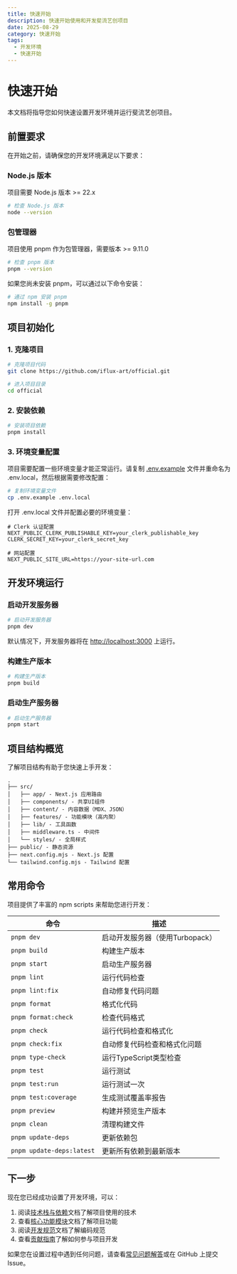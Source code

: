 ---
title: 快速开始
description: 快速开始使用和开发斐流艺创项目
date: 2025-08-29
category: 快速开始
tags:
  - 开发环境
  - 快速开始
---

# 快速开始

本文档将指导您如何快速设置开发环境并运行斐流艺创项目。

## 前置要求

在开始之前，请确保您的开发环境满足以下要求：

### Node.js 版本

项目需要 Node.js 版本 >= 22.x

```bash
# 检查 Node.js 版本
node --version
```

### 包管理器

项目使用 pnpm 作为包管理器，需要版本 >= 9.11.0

```bash
# 检查 pnpm 版本
pnpm --version
```

如果您尚未安装 pnpm，可以通过以下命令安装：

```bash
# 通过 npm 安装 pnpm
npm install -g pnpm
```

## 项目初始化

### 1. 克隆项目

```bash
# 克隆项目代码
git clone https://github.com/iflux-art/official.git

# 进入项目目录
cd official
```

### 2. 安装依赖

```bash
# 安装项目依赖
pnpm install
```

### 3. 环境变量配置

项目需要配置一些环境变量才能正常运行。请复制 [.env.example](file://c:\project\official\.env.example) 文件并重命名为 .env.local，然后根据需要修改配置：

```bash
# 复制环境变量文件
cp .env.example .env.local
```

打开 .env.local 文件并配置必要的环境变量：

```env
# Clerk 认证配置
NEXT_PUBLIC_CLERK_PUBLISHABLE_KEY=your_clerk_publishable_key
CLERK_SECRET_KEY=your_clerk_secret_key

# 网站配置
NEXT_PUBLIC_SITE_URL=https://your-site-url.com
```

## 开发环境运行

### 启动开发服务器

```bash
# 启动开发服务器
pnpm dev
```

默认情况下，开发服务器将在 [http://localhost:3000](http://localhost:3000) 上运行。

### 构建生产版本

```bash
# 构建生产版本
pnpm build
```

### 启动生产服务器

```bash
# 启动生产服务器
pnpm start
```

## 项目结构概览

了解项目结构有助于您快速上手开发：

```
.
├── src/
│   ├── app/ - Next.js 应用路由
│   ├── components/ - 共享UI组件
│   ├── content/ - 内容数据（MDX、JSON）
│   ├── features/ - 功能模块（高内聚）
│   ├── lib/ - 工具函数
│   ├── middleware.ts - 中间件
│   └── styles/ - 全局样式
├── public/ - 静态资源
├── next.config.mjs - Next.js 配置
└── tailwind.config.mjs - Tailwind 配置
```

## 常用命令

项目提供了丰富的 npm scripts 来帮助您进行开发：

| 命令 | 描述 |
|------|------|
| `pnpm dev` | 启动开发服务器（使用Turbopack） |
| `pnpm build` | 构建生产版本 |
| `pnpm start` | 启动生产服务器 |
| `pnpm lint` | 运行代码检查 |
| `pnpm lint:fix` | 自动修复代码问题 |
| `pnpm format` | 格式化代码 |
| `pnpm format:check` | 检查代码格式 |
| `pnpm check` | 运行代码检查和格式化 |
| `pnpm check:fix` | 自动修复代码检查和格式化问题 |
| `pnpm type-check` | 运行TypeScript类型检查 |
| `pnpm test` | 运行测试 |
| `pnpm test:run` | 运行测试一次 |
| `pnpm test:coverage` | 生成测试覆盖率报告 |
| `pnpm preview` | 构建并预览生产版本 |
| `pnpm clean` | 清理构建文件 |
| `pnpm update-deps` | 更新依赖包 |
| `pnpm update-deps:latest` | 更新所有依赖到最新版本 |

## 下一步

现在您已经成功设置了开发环境，可以：

1. 阅读[技术栈与依赖](/docs/project/tech-stack)文档了解项目使用的技术
2. 查看[核心功能模块](/docs/features)文档了解项目功能
3. 阅读[开发规范](/docs/development/code-standards)文档了解编码规范
4. 查看[贡献指南](/docs/community/contributing)了解如何参与项目开发

如果您在设置过程中遇到任何问题，请查看[常见问题解答](/docs/getting-started/faq)或在 GitHub 上提交 Issue。